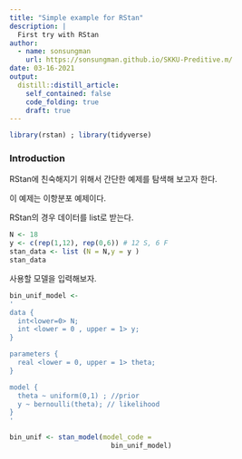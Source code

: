 ```yaml
---
title: "Simple example for RStan"
description: |
  First try with RStan
author:
  - name: sonsungman
    url: https://sonsungman.github.io/SKKU-Preditive.m/
date: 03-16-2021
output:
  distill::distill_article:
    self_contained: false
    code_folding: true
    draft: true
---
```

```r
library(rstan) ; library(tidyverse) 
```


### Introduction


RStan에 친숙해지기 위해서 간단한 예제를 탐색해 보고자 한다. 

이 예제는 이항분포 예제이다.

RStan의 경우 데이터를 list로 받는다.

```r
N <- 18
y <- c(rep(1,12), rep(0,6)) # 12 S, 6 F
stan_data <- list (N = N,y = y )
stan_data
```

사용할 모델을 입력해보자.

```r

bin_unif_model <-
'
data {
  int<lower=0> N;
  int <lower = 0 , upper = 1> y;
}

parameters {
  real <lower = 0, upper = 1> theta;
}

model {
  theta ~ uniform(0,1) ; //prior
  y ~ bernoulli(theta); // likelihood
}
'

bin_unif <- stan_model(model_code = 
                         bin_unif_model)

```

